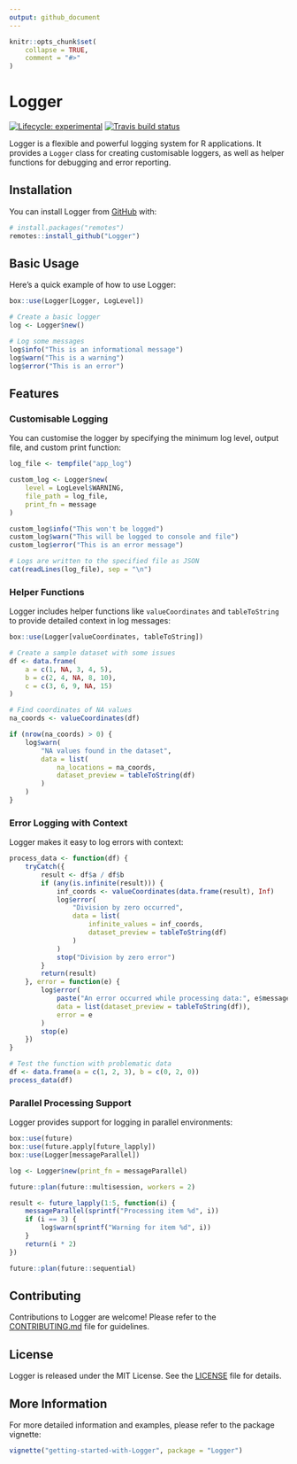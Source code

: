 ```yaml
---
output: github_document
---
```


```r
knitr::opts_chunk$set(
    collapse = TRUE,
    comment = "#>"
)
```

<!-- README.md is generated from README.Rmd. Please edit that file -->

<!-- <img src="./.graphics/512-20240803_logger-logo.png" align="right" height="140" /> -->
# Logger <a href="https://dereckmezquita.github.io/R-Logger"></a>

<!-- badges: start -->
[![Lifecycle: experimental](https://img.shields.io/badge/lifecycle-experimental-orange.svg)](https://www.tidyverse.org/lifecycle/#experimental)
[![Travis build status](https://travis-ci.org/dereckmezquita/kucoin.svg?branch=master)](https://travis-ci.org/dereckmezquita/kucoin)
<!-- badges: end -->

Logger is a flexible and powerful logging system for R applications. It provides a `Logger` class for creating customisable loggers, as well as helper functions for debugging and error reporting.

## Installation

You can install Logger from [GitHub](https://github.com/) with:

```r
# install.packages("remotes")
remotes::install_github("Logger")
```

## Basic Usage

Here's a quick example of how to use Logger:

```r
box::use(Logger[Logger, LogLevel])

# Create a basic logger
log <- Logger$new()

# Log some messages
log$info("This is an informational message")
log$warn("This is a warning")
log$error("This is an error")
```

## Features

### Customisable Logging

You can customise the logger by specifying the minimum log level, output file, and custom print function:

```r
log_file <- tempfile("app_log")

custom_log <- Logger$new(
    level = LogLevel$WARNING,
    file_path = log_file,
    print_fn = message
)

custom_log$info("This won't be logged")
custom_log$warn("This will be logged to console and file")
custom_log$error("This is an error message")

# Logs are written to the specified file as JSON
cat(readLines(log_file), sep = "\n")
```

### Helper Functions

Logger includes helper functions like `valueCoordinates` and `tableToString` to provide detailed context in log messages:

```r
box::use(Logger[valueCoordinates, tableToString])

# Create a sample dataset with some issues
df <- data.frame(
    a = c(1, NA, 3, 4, 5),
    b = c(2, 4, NA, 8, 10),
    c = c(3, 6, 9, NA, 15)
)

# Find coordinates of NA values
na_coords <- valueCoordinates(df)

if (nrow(na_coords) > 0) {
    log$warn(
        "NA values found in the dataset",
        data = list(
            na_locations = na_coords,
            dataset_preview = tableToString(df)
        )
    )
}
```

### Error Logging with Context

Logger makes it easy to log errors with context:

```r
process_data <- function(df) {
    tryCatch({
        result <- df$a / df$b
        if (any(is.infinite(result))) {
            inf_coords <- valueCoordinates(data.frame(result), Inf)
            log$error(
                "Division by zero occurred",
                data = list(
                    infinite_values = inf_coords,
                    dataset_preview = tableToString(df)
                )
            )
            stop("Division by zero error")
        }
        return(result)
    }, error = function(e) {
        log$error(
            paste("An error occurred while processing data:", e$message),
            data = list(dataset_preview = tableToString(df)),
            error = e
        )
        stop(e)
    })
}

# Test the function with problematic data
df <- data.frame(a = c(1, 2, 3), b = c(0, 2, 0))
process_data(df)
```

### Parallel Processing Support

Logger provides support for logging in parallel environments:

```r
box::use(future)
box::use(future.apply[future_lapply])
box::use(Logger[messageParallel])

log <- Logger$new(print_fn = messageParallel)

future::plan(future::multisession, workers = 2)

result <- future_lapply(1:5, function(i) {
    messageParallel(sprintf("Processing item %d", i))
    if (i == 3) {
        log$warn(sprintf("Warning for item %d", i))
    }
    return(i * 2)
})

future::plan(future::sequential)
```

## Contributing

Contributions to Logger are welcome! Please refer to the [CONTRIBUTING.md](CONTRIBUTING.md) file for guidelines.

## License

Logger is released under the MIT License. See the [LICENSE](LICENSE) file for details.

## More Information

For more detailed information and examples, please refer to the package vignette:

```r
vignette("getting-started-with-Logger", package = "Logger")
```